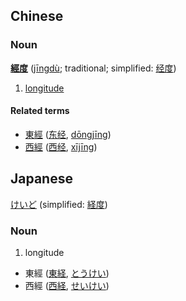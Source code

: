 ==Chinese==
===Noun===
'''[[經]][[度]]''' ([[jīngdù]]; traditional; simplified: [[经度]])

# [[longitude]]

====Related terms====
*[[東經]] ([[东经]], [[dōngjīng]])
*[[西經]] ([[西经]], [[xījīng]])

==Japanese==
[[けいど]] (simplified: [[経度]])
===Noun===
# longitude

*東經 ([[東経]], [[とうけい]])
*西經 ([[西経]], [[せいけい]])